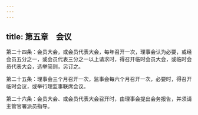 ```yaml
---
---
---
```

title: 第五章　会议
---




第二十四条：会员大会，或会员代表大会，每年召开一次，理事会认为必要，或经会员五分之一，或会员代表三分之一以上请求时，得召开临时会员大会，或临时会员代表大会，选举简则，另订之。

第二十五条：理事会三个月召开一次，监事会每六个月召开一次，必要时，得召开临时会议，或举行理监事联席会议。

第二十六条：会员大会、或会员代表大会召开时，由理事会提出会务报告，并须请主管官署派员指导。